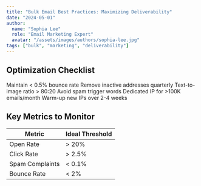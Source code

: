 ```yaml
---
title: "Bulk Email Best Practices: Maximizing Deliverability"
date: "2024-05-01"
author: 
  name: "Sophia Lee"
  role: "Email Marketing Expert"
  avatar: "/assets/images/authors/sophia-lee.jpg"
tags: ["bulk", "marketing", "deliverability"]
---
```



## Optimization Checklist

<Steps>
  <Step title="List Management">
    Maintain < 0.5% bounce rate  
    Remove inactive addresses quarterly
  </Step>
  
  <Step title="Content Strategy">
    Text-to-image ratio > 80:20  
    Avoid spam trigger words
  </Step>
  
  <Step title="Infrastructure">
    Dedicated IP for >100K emails/month  
    Warm-up new IPs over 2-4 weeks
  </Step>
</Steps>

## Key Metrics to Monitor

| Metric          | Ideal Threshold |
|-----------------|-----------------|
| Open Rate       | > 20%           |
| Click Rate      | > 2.5%          |
| Spam Complaints | < 0.1%          |
| Bounce Rate     | < 2%            |